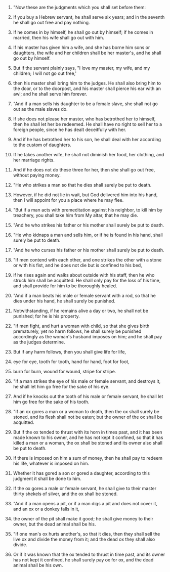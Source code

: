 
1. "Now these are the judgments which you shall set before them:

2. If you buy a Hebrew servant, he shall serve six years; and in the seventh he shall go out free and pay nothing.

3. If he comes in by himself, he shall go out by himself; if he comes in married, then his wife shall go out with him.

4. If his master has given him a wife, and she has borne him sons or daughters, the wife and her children shall be her master's, and he shall go out by himself.

5. But if the servant plainly says, "I love my master, my wife, and my children; I will not go out free,'

6. then his master shall bring him to the judges. He shall also bring him to the door, or to the doorpost, and his master shall pierce his ear with an awl; and he shall serve him forever.

7. "And if a man sells his daughter to be a female slave, she shall not go out as the male slaves do.

8. If she does not please her master, who has betrothed her to himself, then he shall let her be redeemed. He shall have no right to sell her to a foreign people, since he has dealt deceitfully with her.

9. And if he has betrothed her to his son, he shall deal with her according to the custom of daughters.

10. If he takes another wife, he shall not diminish her food, her clothing, and her marriage rights.

11. And if he does not do these three for her, then she shall go out free, without paying money.

12. "He who strikes a man so that he dies shall surely be put to death.

13. However, if he did not lie in wait, but God delivered him into his hand, then I will appoint for you a place where he may flee.

14. "But if a man acts with premeditation against his neighbor, to kill him by treachery, you shall take him from My altar, that he may die.

15. "And he who strikes his father or his mother shall surely be put to death.

16. "He who kidnaps a man and sells him, or if he is found in his hand, shall surely be put to death.

17. "And he who curses his father or his mother shall surely be put to death.

18. "If men contend with each other, and one strikes the other with a stone or with his fist, and he does not die but is confined to his bed,

19. if he rises again and walks about outside with his staff, then he who struck him shall be acquitted. He shall only pay for the loss of his time, and shall provide for him to be thoroughly healed.

20. "And if a man beats his male or female servant with a rod, so that he dies under his hand, he shall surely be punished.

21. Notwithstanding, if he remains alive a day or two, he shall not be punished; for he is his property.

22. "If men fight, and hurt a woman with child, so that she gives birth prematurely, yet no harm follows, he shall surely be punished accordingly as the woman's husband imposes on him; and he shall pay as the judges determine.

23. But if any harm follows, then you shall give life for life,

24. eye for eye, tooth for tooth, hand for hand, foot for foot,

25. burn for burn, wound for wound, stripe for stripe.

26. "If a man strikes the eye of his male or female servant, and destroys it, he shall let him go free for the sake of his eye.

27. And if he knocks out the tooth of his male or female servant, he shall let him go free for the sake of his tooth.

28. "If an ox gores a man or a woman to death, then the ox shall surely be stoned, and its flesh shall not be eaten; but the owner of the ox shall be acquitted.

29. But if the ox tended to thrust with its horn in times past, and it has been made known to his owner, and he has not kept it confined, so that it has killed a man or a woman, the ox shall be stoned and its owner also shall be put to death.

30. If there is imposed on him a sum of money, then he shall pay to redeem his life, whatever is imposed on him.

31. Whether it has gored a son or gored a daughter, according to this judgment it shall be done to him.

32. If the ox gores a male or female servant, he shall give to their master thirty shekels of silver, and the ox shall be stoned.

33. "And if a man opens a pit, or if a man digs a pit and does not cover it, and an ox or a donkey falls in it,

34. the owner of the pit shall make it good; he shall give money to their owner, but the dead animal shall be his.

35. "If one man's ox hurts another's, so that it dies, then they shall sell the live ox and divide the money from it; and the dead ox they shall also divide.

36. Or if it was known that the ox tended to thrust in time past, and its owner has not kept it confined, he shall surely pay ox for ox, and the dead animal shall be his own.


